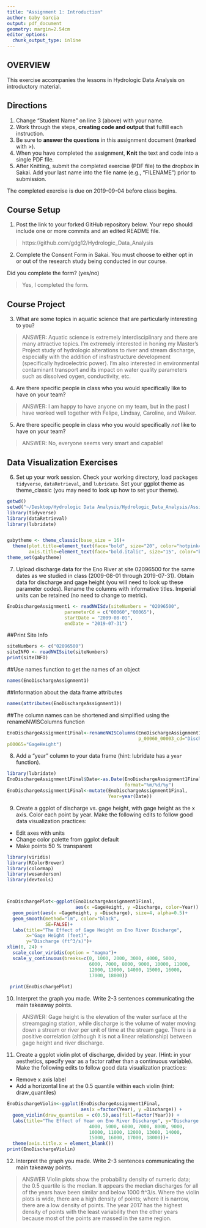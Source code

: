 ```yaml
---
title: "Assignment 1: Introduction"
author: Gaby Garcia
output: pdf_document
geometry: margin=2.54cm
editor_options: 
  chunk_output_type: inline
---
```


## OVERVIEW

This exercise accompanies the lessons in Hydrologic Data Analysis on introductory material. 

## Directions
1. Change "Student Name" on line 3 (above) with your name.
3. Work through the steps, **creating code and output** that fulfill each instruction.
4. Be sure to **answer the questions** in this assignment document (marked with >).
6. When you have completed the assignment, **Knit** the text and code into a single PDF file.
8. After Knitting, submit the completed exercise (PDF file) to the dropbox in Sakai. Add your last name into the file name (e.g., "FILENAME") prior to submission.

The completed exercise is due on 2019-09-04 before class begins.

## Course Setup
1. Post the link to your forked GitHub repository below. Your repo should include one or more commits and an edited README file.  

>  https://github.com/gdg12/Hydrologic_Data_Analysis

2. Complete the Consent Form in Sakai. You must choose to either opt in or out of the research study being conducted in our course.

Did you complete the form? (yes/no)

> Yes, I completed the form. 

## Course Project

3. What are some topics in aquatic science that are particularly interesting to you?

> ANSWER: Aquatic science is extremely interdisciplinary and there are many attractive topics. I'm extremely interested in honing my Master's Project study of hydrologic alterations to river and stream discharge, especially with the addition of insfrastructure development (specifically hydroelectric power). I'm also interested in environmental contaminant transport and its impact on water quality parameters such as dissolved oygen, conductivity, etc. 

4. Are there specific people in class who you would specifically like to have on your team?

> ANSWER: I am happy to have anyone on my team, but in the past I have worked well together with Felipe, Lindsay, Caroline, and Walker. 

5. Are there specific people in class who you would specifically *not* like to have on your team?

> ANSWER: No, everyone seems very smart and capable!

## Data Visualization Exercises

6. Set up your work session. Check your working directory, load packages `tidyverse`,  `dataRetrieval`, and `lubridate`. Set your ggplot theme as theme_classic (you may need to look up how to set your theme).

```r
getwd()
setwd("~/Desktop/Hydrologic Data Analysis/Hydrologic_Data_Analysis/Assignments")
library(tidyverse)
library(dataRetrieval)
library(lubridate)


gabytheme <- theme_classic(base_size = 16)+ 
  theme(plot.title=element_text(face="bold", size="20", color="hotpink4", hjust=0.5),
        axis.title=element_text(face="bold.italic", size="15", color="black"))
theme_set(gabytheme)
```

7. Upload discharge data for the Eno River at site 02096500 for the same dates as we studied in class (2009-08-01 through 2019-07-31). Obtain data for discharge and gage height (you will need to look up these parameter codes). Rename the columns with informative titles. Imperial units can be retained (no need to change to metric).

```r
EnoDischargeAssignment1 <- readNWISdv(siteNumbers = "02096500",
                     parameterCd = c("00060","00065"),
                     startDate = "2009-08-01",
                     endDate = "2019-07-31")
```

##Print Site Info
```r
siteNumbers <- c("02096500") 
siteINFO <- readNWISsite(siteNumbers)
print(siteINFO)
```

##Use names function to get the names of an object
```r
names(EnoDischargeAssignment1)
```
<approvalcode>
##Information about the data frame attributes
```r
names(attributes(EnoDischargeAssignment1))
```

##The column names can be shortened and simplified using the renameNWISColumns function
```r
EnoDischargeAssignment1Final<-renameNWISColumns(EnoDischargeAssignment1, p00060="Discharge",
                                                p_00060_00003_cd="Discharge_Qualification_Code",
p00065="GageHeight")

```

8. Add a "year" column to your data frame (hint: lubridate has a `year` function).

```r
library(lubridate)
EnoDischargeAssignment1Final$Date<-as.Date(EnoDischargeAssignment1Final$Date,
                                           format="%m/%d/%y")
EnoDischargeAssignment1Final<-mutate(EnoDischargeAssignment1Final, 
                                     Year=year(Date))

```

9. Create a ggplot of discharge vs. gage height, with gage height as the x axis. Color each point by year. Make the following edits to follow good data visualization practices: 

* Edit axes with units
* Change color palette from ggplot default
* Make points 50 % transparent
<Use scale_color_brewer for discrete variables>
```r
library(viridis)
library(RColorBrewer)
library(colormap)
library(wesanderson)
library(devtools)



EnoDischargePlot<-ggplot(EnoDischargeAssignment1Final,
                         aes(x =GageHeight, y =Discharge, color=Year)) +
  geom_point(aes(x =GageHeight, y =Discharge), size=4, alpha=0.5)+
  geom_smooth(method="lm", color="black",
              SE=FALSE)+
  labs(title="The Effect of Gage Height on Eno River Discharge",
       x="Gage Height (feet)",
       y="Discharge (ft^3/s)")+
xlim(0, 24) +
  scale_color_viridis(option = "magma")+
  scale_y_continuous(breaks=c(0, 1000, 2000, 3000, 4000, 5000, 
                              6000, 7000, 8000, 9000, 10000, 11000, 
                              12000, 13000, 14000, 15000, 16000, 
                              17000, 18000))
  
 print(EnoDischargePlot)

```

10. Interpret the graph you made. Write 2-3 sentences communicating the main takeaway points. 

> ANSWER: Gage height is the elevation of the water surface at the streamgaging station, while discharge is the volume of water moving down a stream or river per unit of time at the stream gage. There is a positive correlation (although it is not a linear relationship) between gage height and river discharge. 

11. Create a ggplot violin plot of discharge, divided by year. (Hint: in your aesthetics, specify year as a factor rather than a continuous variable). Make the following edits to follow good data visualization practices: 
* Remove x axis label
* Add a horizontal line at the 0.5 quantile within each violin (hint: draw_quantiles)
```r
EnoDischargeViolin<-ggplot(EnoDischargeAssignment1Final, 
                           aes(x =factor(Year), y =Discharge)) +
  geom_violin(draw_quantiles = c(0.5),aes(fill=factor(Year))) +
  labs(title="The Effect of Year on Eno River Discharge", y="Discharge (ft^3/s)")+ scale_y_continuous(breaks=c(0, 1000, 2000, 3000, 
                              4000, 5000, 6000, 7000, 8000, 9000, 
                              10000, 11000, 12000, 13000, 14000,
                              15000, 16000, 17000, 18000))+
  theme(axis.title.x = element_blank())
print(EnoDischargeViolin)
```

12. Interpret the graph you made. Write 2-3 sentences communicating the main takeaway points. 

> ANSWER  Violin plots show the probability density of numeric data; the 0.5 quartile is the median. It appears the median discharges for all of the years have been similar and below 1000 ft^3/s. Where the violin plots is wide, there are a high density of points; where it is narrow, there are a low density of points. The year 2017 has the highest density of points with the least variability then the other years because most of the points are massed in the same region. 